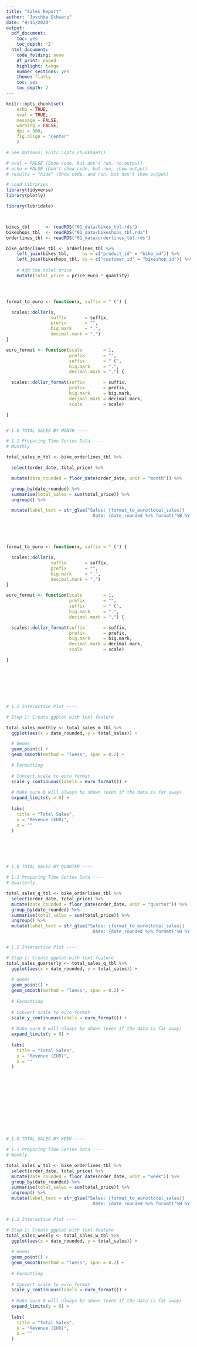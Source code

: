 ```yaml
---
title: "Sales Report"
author: "Joschka Schwarz"
date: "9/15/2020"
output:
  pdf_document:
    toc: yes
    toc_depth: '2'
  html_document:
    code_folding: none
    df_print: paged
    highlight: tango
    number_sections: yes
    theme: flatly
    toc: yes
    toc_depth: 2
---
```


```r
knitr::opts_chunk$set(
    echo = TRUE,
    eval = TRUE,
    message = FALSE,
    warning = FALSE,
    dpi = 300,
    fig.align = "center"
    )

# See Options: knitr::opts_chunk$get()
```




```r

# eval = FALSE (Show code, but don't run, no output)
# echo = FALSE (Don't show code, but run, show output)
# results = "hide" (Show code, and run, but don't show output)

# Load Libraries
library(tidyverse)
library(plotly)

library(lubridate)



bikes_tbl      <- readRDS("01_data/bikes_tbl.rds")
bikeshops_tbl  <- readRDS("01_data/bikeshops_tbl.rds")
orderlines_tbl <- readRDS("01_data/orderlines_tbl.rds")

bike_orderlines_tbl <- orderlines_tbl %>%
    left_join(bikes_tbl,     by = c("product_id" = "bike_id")) %>%
    left_join(bikeshops_tbl, by = c("customer_id" = "bikeshop_id")) %>%
    
    # Add the total price
    mutate(total_price = price_euro * quantity)




format_to_euro <- function(x, suffix = " €") {

  scales::dollar(x,
                 suffix       = suffix,
                 prefix       = "",
                 big.mark     = ".",
                 decimal.mark = ",")
}

euro_format <- function(scale        = 1,
                        prefix       = "",
                        suffix       = " €",
                        big.mark     = ".",
                        decimal.mark = ",") {

  scales::dollar_format(suffix       = suffix,
                        prefix       = prefix,
                        big.mark     = big.mark,
                        decimal.mark = decimal.mark,
                        scale        = scale)

}


# 1.0 TOTAL SALES BY MONTH ----

# 1.1 Preparing Time Series Data ----
# Monthly

total_sales_m_tbl <- bike_orderlines_tbl %>%

  select(order_date, total_price) %>%

  mutate(date_rounded = floor_date(order_date, unit = "month")) %>%

  group_by(date_rounded) %>%
  summarise(total_sales = sum(total_price)) %>%
  ungroup() %>%

  mutate(label_text = str_glue("Sales: {format_to_euro(total_sales)}
                                 Date: {date_rounded %>% format('%B %Y')}"))





format_to_euro <- function(x, suffix = " €") {

  scales::dollar(x,
                 suffix       = suffix,
                 prefix       = "",
                 big.mark     = ".",
                 decimal.mark = ",")
}

euro_format <- function(scale        = 1,
                        prefix       = "",
                        suffix       = " €",
                        big.mark     = ".",
                        decimal.mark = ",") {

  scales::dollar_format(suffix       = suffix,
                        prefix       = prefix,
                        big.mark     = big.mark,
                        decimal.mark = decimal.mark,
                        scale        = scale)

}








# 1.2 Interactive Plot ----

# Step 1: Create ggplot with text feature

total_sales_monthly <- total_sales_m_tbl %>%
  ggplot(aes(x = date_rounded, y = total_sales)) +

  # Geoms
  geom_point() +
  geom_smooth(method = "loess", span = 0.2) +

  # Formatting
  
  # Convert scale to euro format
  scale_y_continuous(labels = euro_format()) +
  
  # Make sure 0 will always be shown (even if the data is far away)
  expand_limits(y = 0) +
  
  labs(
    title = "Total Sales",
    y = "Revenue (EUR)",
    x = ""
  )






# 1.0 TOTAL SALES BY QUARTER ----

# 1.1 Preparing Time Series Data ----
# Quarterly

total_sales_q_tbl <- bike_orderlines_tbl %>%
  select(order_date, total_price) %>%
  mutate(date_rounded = floor_date(order_date, unit = "quarter")) %>%
  group_by(date_rounded) %>%
  summarise(total_sales = sum(total_price)) %>%
  ungroup() %>%
  mutate(label_text = str_glue("Sales: {format_to_euro(total_sales)}
                                 Date: {date_rounded %>% format('%B %Y')}"))


# 1.2 Interactive Plot ----

# Step 1: Create ggplot with text feature
total_sales_quarterly <- total_sales_q_tbl %>%
  ggplot(aes(x = date_rounded, y = total_sales)) +
  
  # Geoms
  geom_point() +
  geom_smooth(method = "loess", span = 0.2) +
  
  # Formatting
  
  # Convert scale to euro format
  scale_y_continuous(labels = euro_format()) +
  
  # Make sure 0 will always be shown (even if the data is far away)
  expand_limits(y = 0) +
  
  labs(
    title = "Total Sales",
    y = "Revenue (EUR)",
    x = ""
  )













# 1.0 TOTAL SALES BY WEEK ----

# 1.1 Preparing Time Series Data ----
# Weekly

total_sales_w_tbl <- bike_orderlines_tbl %>%
  select(order_date, total_price) %>%
  mutate(date_rounded = floor_date(order_date, unit = "week")) %>%
  group_by(date_rounded) %>%
  summarise(total_sales = sum(total_price)) %>%
  ungroup() %>%
  mutate(label_text = str_glue("Sales: {format_to_euro(total_sales)}
                                 Date: {date_rounded %>% format('%B %Y')}"))


# 1.2 Interactive Plot ----

# Step 1: Create ggplot with text feature
total_sales_weekly <- total_sales_w_tbl %>%
  ggplot(aes(x = date_rounded, y = total_sales)) +
  
  # Geoms
  geom_point() +
  geom_smooth(method = "loess", span = 0.2) +
  
  # Formatting
  
  # Convert scale to euro format
  scale_y_continuous(labels = euro_format()) +
  
  # Make sure 0 will always be shown (even if the data is far away)
  expand_limits(y = 0) +
  
  labs(
    title = "Total Sales",
    y = "Revenue (EUR)",
    x = ""
  )





























# --------------- Category 2:

  
  
  
  
 # Road, Quaterly 
  
  category_1 <- "Road"
  category_2 <- "(Race|Triathlon Bike|Endurance|Cyclocross)"
  
  data_tbl <- bike_orderlines_tbl %>%
    select(order_date, category_1, category_2, total_price) %>%
    mutate(date_rounded = floor_date(order_date, unit = "quarter")) %>%

    group_by(date_rounded, category_1, category_2) %>%
    summarise(total_sales = sum(total_price)) %>%
    ungroup() %>%

    mutate(label_text = str_glue("Sales: {format_to_euro(total_sales)}
                                 Date: {date_rounded %>% format('%B %Y')}")) %>%

    mutate(category_2 = as_factor(category_2) %>%
             fct_reorder2(date_rounded, total_sales))

  # Handle Inputs
  cat_1_text <- str_to_lower(category_1)
  cat_2_text <- str_to_lower(category_2)

  # Create Filter Logic
  if (cat_1_text != "all") {
    data_tbl <- data_tbl %>%
      filter(category_1 %>%
               str_to_lower() %>%
               str_detect(pattern = cat_1_text))
  }

  if (cat_2_text != "all") {
    data_tbl <- data_tbl %>%
      filter(category_2 %>%
               str_to_lower() %>%
               str_detect(pattern = cat_2_text))
  }

  ncol <- 1
  scales <- "free_y"
  
  
  # Make Plot
  category_sales_road_quarterly <- data_tbl %>%
    ggplot(aes(x = date_rounded, y = total_sales, color = category_2)) +

    # Geoms
    geom_point(aes(text = label_text), color = "#2c3e50") +
    geom_smooth(method = "loess", span = 0.2) +
    facet_wrap(~ category_2, scales = scales, ncol = ncol) +

    # Formatting
    expand_limits(y = 0) +
    theme(legend.position = "none",
          strip.text.x = element_text(margin = margin(5, 5, 5, 5, unit = "pt"))) +
    scale_y_continuous(labels = euro_format(scale = 1e-3, suffix = "K €")) +
    labs(
      title = "Sales By Category 2",
      y = "", x = ""
    )
  
  
  

  

  
 # Road, Monthly 
  
  category_1 <- "All"
  category_2 <- "(Triathlon Bike|Race|Endurance|Cyclocross)"
  
  data_tbl <- bike_orderlines_tbl %>%
    select(order_date, category_1, category_2, total_price) %>%
    mutate(date_rounded = floor_date(order_date, unit = "month")) %>%

    group_by(date_rounded, category_1, category_2) %>%
    summarise(total_sales = sum(total_price)) %>%
    ungroup() %>%

    mutate(label_text = str_glue("Sales: {format_to_euro(total_sales)}
                                 Date: {date_rounded %>% format('%B %Y')}")) %>%

    mutate(category_2 = as_factor(category_2) %>%
             fct_reorder2(date_rounded, total_sales))

  # Handle Inputs
  cat_1_text <- str_to_lower(category_1)
  cat_2_text <- str_to_lower(category_2)

  # Create Filter Logic
  if (cat_1_text != "all") {
    data_tbl <- data_tbl %>%
      filter(category_1 %>%
               str_to_lower() %>%
               str_detect(pattern = cat_1_text))
  }

  if (cat_2_text != "all") {
    data_tbl <- data_tbl %>%
      filter(category_2 %>%
               str_to_lower() %>%
               str_detect(pattern = cat_2_text))
  }

  ncol <- 1
  scales <- "free_y"
  
  
  # Make Plot
  category_sales_road_monthly <- data_tbl %>%
    ggplot(aes(x = date_rounded, y = total_sales, color = category_2)) +

    # Geoms
    geom_point(aes(text = label_text), color = "#2c3e50") +
    geom_smooth(method = "loess", span = 0.2) +
    facet_wrap(~ category_2, scales = scales, ncol = ncol) +

    # Formatting
    expand_limits(y = 0) +
    theme(legend.position = "none",
          strip.text.x = element_text(margin = margin(5, 5, 5, 5, unit = "pt"))) +
    scale_y_continuous(labels = euro_format(scale = 1e-3, suffix = "K €")) +
    labs(
      title = "Sales By Category 2",
      y = "", x = ""
    )
  

  
  
  
# Road, Weekly
  
  
  category_1 <- "All"
  category_2 <- "(Endurance|Race|Cyclocross|Triathlon Bike)"
  
  data_tbl <- bike_orderlines_tbl %>%
    select(order_date, category_1, category_2, total_price) %>%
    mutate(date_rounded = floor_date(order_date, unit = "week")) %>%

    group_by(date_rounded, category_1, category_2) %>%
    summarise(total_sales = sum(total_price)) %>%
    ungroup() %>%

    mutate(label_text = str_glue("Sales: {format_to_euro(total_sales)}
                                 Date: {date_rounded %>% format('%B %Y')}")) %>%

    mutate(category_2 = as_factor(category_2) %>%
             fct_reorder2(date_rounded, total_sales))

  # Handle Inputs
  cat_1_text <- str_to_lower(category_1)
  cat_2_text <- str_to_lower(category_2)

  # Create Filter Logic
  if (cat_1_text != "all") {
    data_tbl <- data_tbl %>%
      filter(category_1 %>%
               str_to_lower() %>%
               str_detect(pattern = cat_1_text))
  }

  if (cat_2_text != "all") {
    data_tbl <- data_tbl %>%
      filter(category_2 %>%
               str_to_lower() %>%
               str_detect(pattern = cat_2_text))
  }

  ncol <- 1
  scales <- "free_y"
  
  
  # Make Plot
  category_sales_road_weekly <- data_tbl %>%
    ggplot(aes(x = date_rounded, y = total_sales, color = category_2)) +

    # Geoms
    geom_point(aes(text = label_text), color = "#2c3e50") +
    geom_smooth(method = "loess", span = 0.2) +
    facet_wrap(~ category_2, scales = scales, ncol = ncol) +

    # Formatting
    expand_limits(y = 0) +
    theme(legend.position = "none",
          strip.text.x = element_text(margin = margin(5, 5, 5, 5, unit = "pt"))) +
    scale_y_continuous(labels = euro_format(scale = 1e-3, suffix = "K €")) +
    labs(
      title = "Sales By Category 2",
      y = "", x = ""
    )

  
  
  
  
  
  
  
  
 
  
 # Mountain, Quaterly 
  
  category_1 <- "Mountain"
  category_2 <- "(Trail|Cross-Country|Enduro|Downhill|Fat Bikes|Dirt Jump)"
  
  data_tbl <- bike_orderlines_tbl %>%
    select(order_date, category_1, category_2, total_price) %>%
    mutate(date_rounded = floor_date(order_date, unit = "quarter")) %>%

    group_by(date_rounded, category_1, category_2) %>%
    summarise(total_sales = sum(total_price)) %>%
    ungroup() %>%

    mutate(label_text = str_glue("Sales: {format_to_euro(total_sales)}
                                 Date: {date_rounded %>% format('%B %Y')}")) %>%

    mutate(category_2 = as_factor(category_2) %>%
             fct_reorder2(date_rounded, total_sales))

  # Handle Inputs
  cat_1_text <- str_to_lower(category_1)
  cat_2_text <- str_to_lower(category_2)

  # Create Filter Logic
  if (cat_1_text != "all") {
    data_tbl <- data_tbl %>%
      filter(category_1 %>%
               str_to_lower() %>%
               str_detect(pattern = cat_1_text))
  }

  if (cat_2_text != "all") {
    data_tbl <- data_tbl %>%
      filter(category_2 %>%
               str_to_lower() %>%
               str_detect(pattern = cat_2_text))
  }

  ncol <- 1
  scales <- "free_y"
  
  
  # Make Plot
  category_sales_mountain_quarterly <- data_tbl %>%
    ggplot(aes(x = date_rounded, y = total_sales, color = category_2)) +

    # Geoms
    geom_point(aes(text = label_text), color = "#2c3e50") +
    geom_smooth(method = "loess", span = 0.2) +
    facet_wrap(~ category_2, scales = scales, ncol = ncol) +

    # Formatting
    expand_limits(y = 0) +
    theme(legend.position = "none",
          strip.text.x = element_text(margin = margin(5, 5, 5, 5, unit = "pt"))) +
    scale_y_continuous(labels = euro_format(scale = 1e-3, suffix = "K €")) +
    labs(
      title = "Sales By Category 2",
      y = "", x = ""
    )
  
  
  

  

  
 # Mountain, Monthly 
  
  category_1 <- "Mountain"
  category_2 <- "(Trail|Cross-Country|Enduro|Downhill|Dirt Jump|Fat Bikes)"

  data_tbl <- bike_orderlines_tbl %>%
    select(order_date, category_1, category_2, total_price) %>%
    mutate(date_rounded = floor_date(order_date, unit = "month")) %>%

    group_by(date_rounded, category_1, category_2) %>%
    summarise(total_sales = sum(total_price)) %>%
    ungroup() %>%

    mutate(label_text = str_glue("Sales: {format_to_euro(total_sales)}
                                 Date: {date_rounded %>% format('%B %Y')}")) %>%

    mutate(category_2 = as_factor(category_2) %>%
             fct_reorder2(date_rounded, total_sales))

  # Handle Inputs
  cat_1_text <- str_to_lower(category_1)
  cat_2_text <- str_to_lower(category_2)

  # Create Filter Logic
  if (cat_1_text != "all") {
    data_tbl <- data_tbl %>%
      filter(category_1 %>%
               str_to_lower() %>%
               str_detect(pattern = cat_1_text))
  }

  if (cat_2_text != "all") {
    data_tbl <- data_tbl %>%
      filter(category_2 %>%
               str_to_lower() %>%
               str_detect(pattern = cat_2_text))
  }

  ncol <- 1
  scales <- "free_y"
  
  
  # Make Plot
  category_sales_mountain_monthly <- data_tbl %>%
    ggplot(aes(x = date_rounded, y = total_sales, color = category_2)) +

    # Geoms
    geom_point(aes(text = label_text), color = "#2c3e50") +
    geom_smooth(method = "loess", span = 0.2) +
    facet_wrap(~ category_2, scales = scales, ncol = ncol) +

    # Formatting
    expand_limits(y = 0) +
    theme(legend.position = "none",
          strip.text.x = element_text(margin = margin(5, 5, 5, 5, unit = "pt"))) +
    scale_y_continuous(labels = euro_format(scale = 1e-3, suffix = "K €")) +
    labs(
      title = "Sales By Category 2",
      y = "", x = ""
    )
  

  
  
  
# Mountain, Weekly
  
  
  category_1 <- "Mountain"
  category_2 <- "(Cross-Country|Trail|Enduro|Dirt Jump|Downhill|Fat Bikes)"
  
  data_tbl <- bike_orderlines_tbl %>%
    select(order_date, category_1, category_2, total_price) %>%
    mutate(date_rounded = floor_date(order_date, unit = "week")) %>%

    group_by(date_rounded, category_1, category_2) %>%
    summarise(total_sales = sum(total_price)) %>%
    ungroup() %>%

    mutate(label_text = str_glue("Sales: {format_to_euro(total_sales)}
                                 Date: {date_rounded %>% format('%B %Y')}")) %>%

    mutate(category_2 = as_factor(category_2) %>%
             fct_reorder2(date_rounded, total_sales))

  # Handle Inputs
  cat_1_text <- str_to_lower(category_1)
  cat_2_text <- str_to_lower(category_2)

  # Create Filter Logic
  if (cat_1_text != "all") {
    data_tbl <- data_tbl %>%
      filter(category_1 %>%
               str_to_lower() %>%
               str_detect(pattern = cat_1_text))
  }

  if (cat_2_text != "all") {
    data_tbl <- data_tbl %>%
      filter(category_2 %>%
               str_to_lower() %>%
               str_detect(pattern = cat_2_text))
  }

  ncol <- 1
  scales <- "free_y"
  
  
  # Make Plot
  category_sales_mountain_weekly <- data_tbl %>%
    ggplot(aes(x = date_rounded, y = total_sales, color = category_2)) +

    # Geoms
    geom_point(aes(text = label_text), color = "#2c3e50") +
    geom_smooth(method = "loess", span = 0.2) +
    facet_wrap(~ category_2, scales = scales, ncol = ncol) +

    # Formatting
    expand_limits(y = 0) +
    theme(legend.position = "none",
          strip.text.x = element_text(margin = margin(5, 5, 5, 5, unit = "pt"))) +
    scale_y_continuous(labels = euro_format(scale = 1e-3, suffix = "K €")) +
    labs(
      title = "Sales By Category 2",
      y = "", x = ""
    )
  
```

\newpage

# Total Sales Charts


## Quarterly Sales Trends

```r
total_sales_quarterly
```

## Monthly Sales Trends

```r
total_sales_monthly
```


## Weekly Sales Trends

```r
total_sales_weekly
```

# Category Sales Charts



## Road


### Quarterly

```r
category_sales_road_quarterly
```

### Monthly
```r
category_sales_road_monthly
```

### Weekly
```r
category_sales_road_weekly
```

## Mountain


### Quarterly

```r
category_sales_mountain_quarterly
```

### Monthly
```r
category_sales_mountain_monthly
```

### Weekly
```r
category_sales_mountain_weekly

